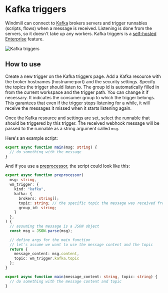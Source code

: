 # Kafka triggers

Windmill can connect to [Kafka](https://kafka.apache.org/) brokers servers and trigger runnables (scripts, flows) when a message is received.
Listening is done from the servers, so it doesn't take up any workers.
Kafka triggers is a [self-hosted Enterprise](/pricing) feature.

![Kafka triggers](./kafka_triggers.png 'Kafka triggers')

## How to use

Create a new trigger on the Kafka triggers page.
Add a Kafka resource with the broker hostnames (hostname:port) and the security settings.
Specify the topics the trigger should listen to.
The group id is automatically filled in from the current workspace and the trigger path. You can change it if necessary.
It indicates the consumer group to which the trigger belongs. This garantees that even if the trigger stops listening for a while, it will receive the messages it missed when it starts listening again.

Once the Kafka resource and settings are set, select the runnable that should be triggered by this trigger.
The received webhook message will be passed to the runnable as a string argument called `msg`.

Here's an example script:

```TypeScript
export async function main(msg: string) {
  // do something with the message
}
```

And if you use a [preprocessor](../43_preprocessors/index.mdx), the script could look like this:

```TypeScript
export async function preprocessor(
  msg: string,
  wm_trigger: {
    kind: "kafka",
    kafka: {
      brokers: string[];
      topic: string; // the specific topic the message was received from
      group_id: string;
    }
  },
) {
  // assuming the message is a JSON object
  const msg = JSON.parse(msg); 

  // define args for the main function
  // let's assume we want to use the message content and the topic
  return {
    message_content: msg.content,
    topic: wm_trigger.kafka.topic
  };
}

export async function main(message_content: string, topic: string) {
  // do something with the message content and topic
}
```
